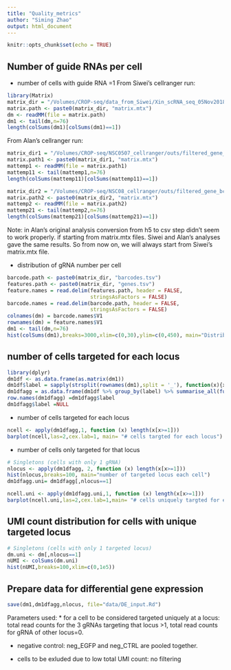 ```yaml
---
title: "Quality_metrics"
author: "Siming Zhao"
output: html_document
---
```


```r
knitr::opts_chunk$set(echo = TRUE)
```

## Number of guide RNAs per cell

* number of cells with guide RNA =1
From Siwei's cellranger run:
```r
library(Matrix)
matrix_dir = "/Volumes/CROP-seq/data_from_Siwei/Xin_scRNA_seq_05Nov2018/filtered_gene_bc_matrices/CellRanger_index/"
matrix.path <- paste0(matrix_dir, "matrix.mtx")
dm <- readMM(file = matrix.path)
dm1 <- tail(dm,n=76)
length(colSums(dm1)[colSums(dm1)==1])
```

From Alan's cellranger run:
```r
matrix_dir1 = "/Volumes/CROP-seq/NSC0507_cellranger/outs/filtered_gene_bc_matrices/cellranger_ref/"
matrix.path1 <- paste0(matrix_dir1, "matrix.mtx")
mattemp1 <- readMM(file = matrix.path1)
mattemp11 <- tail(mattemp1,n=76)
length(colSums(mattemp11)[colSums(mattemp11)==1])

matrix_dir2 = "/Volumes/CROP-seq/NSC08_cellranger/outs/filtered_gene_bc_matrices/cellranger_ref/"
matrix.path2 <- paste0(matrix_dir2, "matrix.mtx")
mattemp2 <- readMM(file = matrix.path2)
mattemp21 <- tail(mattemp2,n=76)
length(colSums(mattemp21)[colSums(mattemp21)==1])
```
Note: in Alan's original analysis conversion from h5 to csv step didn't seem to work properly. if starting from matrix.mtx files. Siwei and Alan's analyses gave the same results. So from now on, we will always start from Siwei's matrix.mtx file. 

* distribution of gRNA number per cell
```r
barcode.path <- paste0(matrix_dir, "barcodes.tsv")
features.path <- paste0(matrix_dir, "genes.tsv")
feature.names = read.delim(features.path, header = FALSE,
                           stringsAsFactors = FALSE)
barcode.names = read.delim(barcode.path, header = FALSE,
                           stringsAsFactors = FALSE)
colnames(dm) = barcode.names$V1
rownames(dm) = feature.names$V1
dm1 <- tail(dm,n=76)
hist(colSums(dm1),breaks=3000,xlim=c(0,30),ylim=c(0,450), main="Distribution of gRNA number per cell", xlab= "#gRNA per cell")
```

## number of cells targeted for each locus

```r
library(dplyr)
dm1df <- as.data.frame(as.matrix(dm1))
dm1df$label = sapply(strsplit(rownames(dm1),split = '_'), function(x){x[1]})
dm1dfagg = as.data.frame(dm1df %>% group_by(label) %>% summarise_all(funs(sum)))
row.names(dm1dfagg) =dm1dfagg$label
dm1dfagg$label =NULL
```

* number of cells targeted for each locus
```r
ncell <- apply(dm1dfagg,1, function (x) length(x[x>=1]))
barplot(ncell,las=2,cex.lab=1, main= "# cells targted for each locus")
```

* number of cells only targeted for that locus
```r
# Singletons (cells with only 1 gRNA)
nlocus <- apply(dm1dfagg, 2, function (x) length(x[x>=1]))
hist(nlocus,breaks=100, main="number of targeted locus each cell")
dm1dfagg.uni= dm1dfagg[,nlocus==1]

ncell.uni <- apply(dm1dfagg.uni,1, function (x) length(x[x>=1]))
barplot(ncell.uni,las=2,cex.lab=1,main= "# cells uniquely targted for each locus")
```

## UMI count distribution for cells with unique targeted locus
```r
# Singletons (cells with only 1 targeted locus)
dm.uni <- dm[,nlocus==1]
nUMI <- colSums(dm.uni)
hist(nUMI,breaks=100,xlim=c(0,1e5))  
```

## Prepare data for differential gene expression
```r
save(dm1,dm1dfagg,nlocus, file="data/DE_input.Rd")
```
Parameters used:
* for a cell to be considered targeted uniquely at a locus: total read counts for the 3 gRNAs targeting that locus >1, total read counts for gRNA of other locus=0. 

* negative control: neg_EGFP and neg_CTRL are pooled together.

* cells to be exluded due to low total UMI count: no filtering


